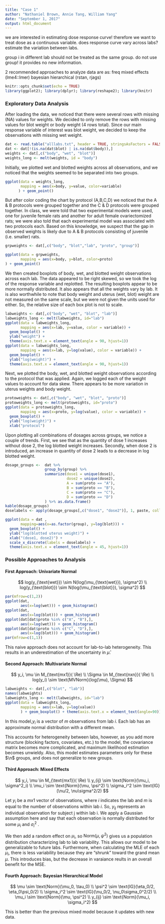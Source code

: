 ```yaml
---
title: "Case 1"
author: "Nathaniel Brown, Annie Tang, William Yang"
date: "September 1, 2017"
output: html_document
---
```


we are interested in estimating dose response curve!
therefore we want to treat dose as a continuous variable.
does response curve vary across labs? estimate the variation between labs.

group i in different lab should not be treated as the same group.
do not use group! it provides no new information.

2 recommended approaches to analyze data are as:
  freq mixed effects (lme4::lmer)
  bayesian hierarchical (rstan, rjags)


```r
knitr::opts_chunk$set(echo = TRUE)
library(ggplot2); library(dplyr); library(reshape2); library(knitr)
```

### Exploratory Data Analysis 

After loading the data, we noticed that there were several rows with missing (NA) values for weights. We decided to only remove the rows with missing values for blot weight or body weight (4 rows total). Since our main response variable of interest was blot weight, we decided to keep the observations with missing wet weight. 

```r
dat <- read.table("alllabs.txt", header = TRUE, stringsAsFactors = FALSE, na.strings = ".")
dat <- dat[!(is.na(dat$blot) | is.na(dat$body)),]
weights <- dat[,c("body", "wet", "blot")]
weights_long <- melt(weights, id = "body")
```

Initially, we plotted wet and blotted weights across all observations, and we noticed that the weights seemed to be separated into two groups.

```r
ggplot(data = weights_long, 
       mapping = aes(x=body, y=value, color=variable)
      ) + geom_point()
```

But after color coding the chart by protocol (A,B,C,D) we noticed that the A & B protocols were grouped together and the C & D protocols were grouped together. In class, we were told that two experimental models were used, one for juvenile female rats and another for adult female ovariectomized rats; we were also told that each experimental model was associated with two protocols each. Based on this knowledge, we suspect that the gap in observed weights is likely due to A & B protocols consisting of juvenile (i.e. smaller) rats. 

```r
grpweights <- dat[,c("body", "blot","lab", "proto", "group")]

ggplot(data = grpweights, 
       mapping = aes(x=body, y=blot, color=proto)
) + geom_point()
```

We then created boxplots of body, wet, and blotted weight observations across each lab. The data appeared to be right skewed, so we took the log of the response variable and replotted. The resulting boxplots appear to be more normally distributed. It also appears that all the weights vary by lab. It is also worthwhile to note that body weight and uterus (wet, blot) weight are not measured on the same scale, but we were not given the units used for either. So, the relative size of each box plot is not to scale. 


```r
labweights <- dat[,c("body", "wet", "blot", "lab")]
labweights_long <- melt(labweights, id="lab")
ggplot(data = labweights_long,
       mapping = aes(x=lab, y=value, color = variable)) +
  geom_boxplot() + 
  ylab("weight") + 
  theme(axis.text.x = element_text(angle = 90, hjust=1))
ggplot(data = labweights_long,
       mapping = aes(x=lab, y=log(value), color = variable)) + 
  geom_boxplot() + 
  ylab("log(weight)") + 
  theme(axis.text.x = element_text(angle = 90, hjust=1))
```

Next, we plotted the body, wet, and blotted weight observations according to the protocol that was applied. Again, we logged each of the weight values to account for data skew. There appears to be more variation in uterus weights and body weight. 

```r
protoweights <- dat[,c("body", "wet", "blot", "proto")]
protoweights_long <- melt(protoweights, id="proto")
ggplot(data = protoweights_long,
       mapping = aes(x=proto, y=log(value), color = variable)) + 
  geom_boxplot() +
  ylab("log(weight)") + 
  xlab("protocol")

```

Upon plotting all combinations of dosages across groups, we notice a couple of trends. First, we see that as the quantity of dose 1 increases without dose 2, the log blotted weight increases. Secondly, when dose 2 is introduced, an increase in quantity of dose 2 leads to a decrease in log blotted weight.

```r
dosage_groups <-  dat %>% 
                  group_by(group) %>% 
                  summarize(dose1 = unique(dose1), 
                            dose2 = unique(dose2),
                            A = sum(proto == "A"),
                            B = sum(proto == "B"),
                            C = sum(proto == "C"),
                            D = sum(proto == "D")
                  ) %>% as.data.frame()
kable(dosage_groups)
doselabels <- apply(dosage_groups[,c("dose1", "dose2")], 1, paste, collapse = ",") %>% paste("(", ., ")", sep="")

ggplot(data = dat ,
       mapping=aes(x=as.factor(group), y=log(blot))) + 
  geom_boxplot() + 
  ylab("log(blotted uterus weight)") + 
  xlab("(dose1, dose2)") + 
  scale_x_discrete(labels = doselabels) + 
  theme(axis.text.x = element_text(angle = 45, hjust=1))

```

### Possible Approaches to Analysis

#### First Approach: Univariate Normal


$$
log(y_{\text{wet}}) \sim N(log(\mu_{\text{wet}}), \sigma^2)
\\
log(y_{\text{blot}}) \sim N(log(\mu_{\text{blot}}), \sigma^2)
$$


```r
par(mfrow=c(1,2))
ggplot(dat,
       aes(x=log(wet))) + geom_histogram()
ggplot(dat,
       aes(x=log(blot))) + geom_histogram()
ggplot(dat[dat$proto %in% c("A", "B"),],
       aes(x=log(wet))) + geom_histogram()
ggplot(dat[dat$proto %in% c("C", "D"),],
       aes(x=log(blot))) + geom_histogram()
par(mfrow=c(1,1))
```
This naive approach does not account for lab-to-lab heterogeneity. This results in an underestimation of the uncertainty in $\hat{\mu}$.

#### Second Approach: Multivariate Normal
$$
y_i, \mu \in M_{\text{mx1}}( \Re)
\\
\Sigma \in M_{\text{nxn}}( \Re)
\\ 
log(y_i) \sim \text{MVNorm}(log(\mu), \Sigma)
$$

```r
labweights <- dat[,c("blot", "lab")]
names(labweights)
labweights_long <- melt(labweights, id="lab")
ggplot(data = labweights_long,
       mapping = aes(x=lab, y=log(value))
       ) + geom_boxplot() + theme(axis.text.x = element_text(angle=90))
```

In this model,$y_i$ is a vector of $m$ observations from lab $i$. Each lab has an approximate normal distribution with a different mean.

This accounts for heterogeneity between labs, however, as you add more structure (blocking factors, covariates, etc.) to the model, the covariance matrix becomes more complicated, and maximum likelihood estimation becomes unwieldy. Also, this model estimates parameters only for these $\n$ groups, and does not generalize to new groups.


#### Third Approach: Mixed Effects

$$
y_i, \mu \in M_{\text{mx1}}( \Re)
\\
y_{ij} \sim \text{Norm}(\mu_i, \sigma^2_i)
\\
\mu_i \sim \text{Norm}(\mu, \psi^2)
\\
\sigma_i^2 \sim \text{IG}(\nu/2, \nu\sigma^2/2)
$$

Let $y_i$ be a $mx1$ vector of observations, where $i$ indicates the lab and $m$ is equal to the number of observations within lab $i$. So, $y_{ij}$ represents an individual observation for subject j within lab i. We apply a Gaussian assumption here and say that each observation is normally distributed for some $\mu_i$ and $\sigma^2_i$ . 

We then add a random effect on $\mu_i$, so $\text{Norm}(\mu, \psi^2)$ gives us a population distribution characterizing lab to lab variability. This allows our model to be generalizable to future labs. Furthermore, when calculating the MLE of each $\mu_i$, there is less variability because they are "shrunk" toward the grand mean $\mu$. This introduces bias, but the decrease in varaiance reults in an overall benefit for the MSE. 


#### Fourth Approach: Bayesian Hierarchical Model
$$
\mu \sim \text{Norm}(\mu_0, \tau_0)
\\
\psi^2 \sim \text{IG}(\eta_0/2, \eta_0\psi_0/2)
\\
\sigma_i^2 \sim \text{IG}(\nu_0/2, \nu_0\sigma_0^2/2)
\\
\mu_i \sim \text{Norm}(\mu, \psi^2)
\\
y_{ij} \sim \text{Norm}(\mu_i, \sigma_i^2)
$$

This is better than the previous mixed model because it updates with new data. 

